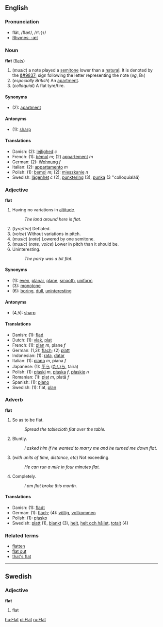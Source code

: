 ==English==
===Pronunciation===
*flăt, /flæt/, /<tt>fl{t</tt>/
*[[Rhymes:English:-æt|Rhymes: -æt]]

=== Noun===
'''flat''' ([[flats]])

# (''music'') a note played a [[semitone]] lower than a [[natural]].  It is denoted by the [[&#9837;]] sign following the letter representing the note (''eg'', B&#9837;)
#(''especially British'') An [[apartment]].
#(''colloquial'') A flat tyre/tire.

====Synonyms====
*(2): [[apartment]]

====Antonyms====
*(1): [[sharp]]

====Translations====
*Danish: (2): [[lejlighed]] ''c''
*French: (1): [[bémol]] ''m''; (2) [[appartement]] ''m''
*German: (2): [[Wohnung]] ''f''
*Italian: (2): [[appartamento]] ''m''
*Polish: (1): [[bemol]] ''m''; (2): [[mieszkanie]] ''n''
*Swedish: [[lägenhet]] ''c'' (2), [[punktering]] (3), [[punka]] (3 ''colloquialää)

=== Adjective ===
'''flat'''

#Having no variations in [[altitude]].
#:''The land around here is flat.''
#(''tyre/tire'') Deflated.
#(''voice'') Without variations in pitch.
#(''music'') (''note'') Lowered by one semitone.
#(''music'') (''note, voice'') Lower in pitch than it should be.
#Uninteresting.
#:''The party was a bit flat.''

====Synonyms====
*(1): [[even]], [[planar]], [[plane]], [[smooth]], [[uniform]]
*(3): [[monotone]]
*(6): [[boring]], [[dull]], [[uninteresting]]

====Antonyms====
*(4,5): [[sharp]]<!-- or maybe only 4 -->

====Translations====
*Danish: (1): [[flad]]
*Dutch: (1): [[vlak]], [[plat#Dutch|plat]]
*French: (1): [[plan#French|plan]] ''m'', plane ''f''
*German: (1,3): [[flach]]; (2) [[platt]]
*Indonesian: (1): [[rata]], [[datar]]
*Italian: (1): [[piano#French|piano]] ''m'', piana ''f''
*Japanese: (1): [[平ら]] ([[たいら]], taira)
*Polish: (1): [[płaski]] ''m'', [[płaska]] ''f'', [[płaskie]] ''n''
*Romanian: (1): [[plat#Romanian|plat]] ''m'', plată ''f''
*Spanish: (1): [[plano]]
*Swedish: (1): flat, [[plan#Swedish|plan]]

===Adverb===
'''flat'''

#So as to be flat.
#:''Spread the tablecloth flat over the table.''
#Bluntly.
#:''I asked him if he wanted to marry me and he turned me down flat.''
#(''with units of time, distance, etc'') Not exceeding.
#:''He can run a mile in four minutes flat.''
#Completely.
#:''I am flat broke this month.''

====Translations ====
*Danish: (1): [[fladt]]
*German: (1): [[flach]]; (4): [[völlig]], [[vollkommen]]
*Polish: (1): [[płasko]]
*Swedish: [[platt]] (1), [[blankt]] (3), [[helt]], [[helt och hållet]], [[totalt]] (4)

===Related terms===
*[[flatten]]
*[[flat out]]
*[[that's flat]]

----

==Swedish==
===Adjective===
'''flat'''

# flat

[[hu:Flat]]
[[pl:Flat]]
[[ru:Flat]]